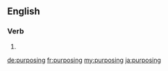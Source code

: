 ==English==

===Verb===
{{head|en}}

# {{present participle of|purpose|lang=en}}

[[de:purposing]]
[[fr:purposing]]
[[my:purposing]]
[[ja:purposing]]